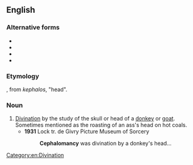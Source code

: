 ==English==

===Alternative forms===
* {{l|en|cephaleonomancy}}
* {{l|en|cephalonomancy}}
* {{l|en|kephalomancy}}
* {{l|en|kephalonomancy}}

===Etymology===
{{confix|cephalo|mancy|lang=en}}, from {{etyl|grc|en}} ''kephalos'', "head".

===Noun===
{{en-noun|-}}

# [[divination|Divination]] by the study of the skull or head of a [[donkey]] or [[goat]]. Sometimes mentioned as the roasting of an ass's head on hot coals.
#* '''1931''' Lock tr. de Givry Picture Museum of Sorcery
#*: '''Cephalomancy''' was divination by a donkey's head...

[[Category:en:Divination]]
